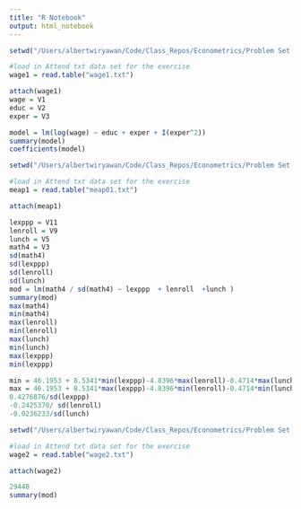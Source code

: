 ```yaml
---
title: "R Notebook"
output: html_notebook
---
```

```r
setwd("/Users/albertwiryawan/Code/Class_Repos/Econometrics/Problem Set #4")

#load in Attend txt data set for the exercise
wage1 = read.table("wage1.txt")

attach(wage1)
wage = V1 
educ = V2
exper = V3

model = lm(log(wage) ~ educ + exper + I(exper^2))
summary(model)
coefficients(model)
```

```r
setwd("/Users/albertwiryawan/Code/Class_Repos/Econometrics/Problem Set #4")

#load in Attend txt data set for the exercise
meap1 = read.table("meap01.txt")

attach(meap1)

lexppp = V11
lenroll = V9
lunch = V5
math4 = V3
sd(math4)
sd(lexppp)
sd(lenroll)
sd(lunch)
mod = lm(math4 / sd(math4) ~ lexppp  + lenroll  +lunch )
summary(mod)
max(math4)
min(math4)
max(lenroll)
min(lenroll)
max(lunch)
min(lunch)
max(lexppp)
min(lexppp)

min = 46.1953 + 8.5341*min(lexppp)-4.8396*max(lenroll)-0.4714*max(lunch)
max = 46.1953 + 8.5341*max(lexppp)-4.8396*min(lenroll)-0.4714*min(lunch)
0.4276876/sd(lexppp)
-0.2425370/ sd(lenroll)
-0.0236233/sd(lunch)
```

```r
setwd("/Users/albertwiryawan/Code/Class_Repos/Econometrics/Problem Set #4")

#load in Attend txt data set for the exercise
wage2 = read.table("wage2.txt")

attach(wage2)

29448
summary(mod)
```

